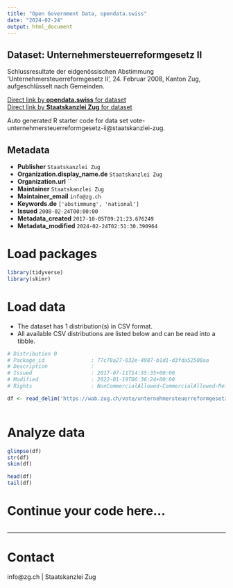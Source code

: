 ```yaml
---
title: "Open Government Data, opendata.swiss"
date: "2024-02-24"
output: html_document
---
```


## Dataset: Unternehmersteuerreformgesetz II

Schlussresultate der eidgenössischen Abstimmung 'Unternehmersteuerreformgesetz II', 24. Februar 2008, Kanton Zug, aufgeschlüsselt nach Gemeinden.

[Direct link by **opendata.swiss** for dataset](https://opendata.swiss/de/dataset/unternehmersteuerreformgesetz-ii)<br>
[Direct link by **Staatskanzlei Zug** for dataset](https://wab.zug.ch/vote/unternehmersteuerreformgesetz-ii/data)

Auto generated R starter code for data set vote-unternehmersteuerreformgesetz-ii@staatskanzlei-zug.

## Metadata

- **Publisher** `Staatskanzlei Zug`
- **Organization.display_name.de** `Staatskanzlei Zug`
- **Organization.url** ``
- **Maintainer** `Staatskanzlei Zug`
- **Maintainer_email** `info@zg.ch`
- **Keywords.de** `['abstimmung', 'national']`
- **Issued** `2008-02-24T00:00:00`
- **Metadata_created** `2017-10-05T09:21:23.676249`
- **Metadata_modified** `2024-02-24T02:51:30.390964`


# Load packages

```r

library(tidyverse)
library(skimr)

```

# Load data

-   The dataset has 1 distribution(s) in CSV format.
-   All available CSV distributions are listed below and can be read into a tibble.

```r

# Distribution 0
# Package_id               : 77c78a27-032e-4987-b1d1-d3fda52500aa
# Description              : 
# Issued                   : 2017-07-11T14:35:35+00:00
# Modified                 : 2022-01-19T06:36:24+00:00
# Rights                   : NonCommercialAllowed-CommercialAllowed-ReferenceRequired

df <- read_delim('https://wab.zug.ch/vote/unternehmersteuerreformgesetz-ii/data-csv')



```

# Analyze data

```r

glimpse(df)
str(df)
skim(df)

head(df)
tail(df)

```

# Continue your code here...

```r

```

------------------------------------------------------------------------

# Contact

info@zg.ch | Staatskanzlei Zug
